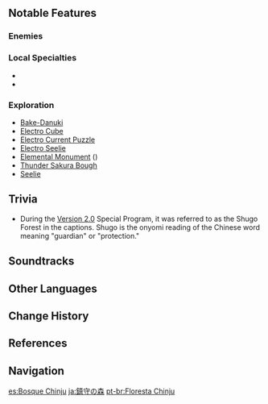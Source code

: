 {{Location Infobox
|image        = Chinju Forest.png
|type         = Subarea
|region       = Inazuma
|area         = Narukami Island
}}
{{Description|Legend has it that in the past, this sacred forest was once home to many demons. To this day, the legend of the "tanuki-bayashi" still surrounds this tranquil woodland.|[[Archive]]}}
{{Location Intro|{{Lang|'''Chinju Forest'''|ja=鎮守の森|ja_rm=Chinshu no Mori}}|description=<p>Chinju Forest is a unique location in [[Teyvat]], as it always appears to be in an eternal night. The sun doesn't rise or set in Chinju Forest for an unknown reason.</p>}}

==Notable Features==
===Enemies===
{{Column|2|
*{{Enemy|Hilichurl Fighter}}
*{{Enemy|Pyro Hilichurl Shooter}}
*{{Enemy|Cryo Hilichurl Shooter}}
*{{Enemy|Electro Hilichurl Shooter}}
*{{Enemy|Electro Hilichurl Grenadier}}
*{{Enemy|Electro Samachurl}}
*{{Enemy|Crackling Axe Mitachurl}}
*{{Enemy|Large Cryo Slime}}
*{{Enemy|Cryo Abyss Mage}}
*{{Enemy|Electro Whopperflower}}
*{{Enemy|Fatui Electro Cicin Mage}}
*{{Enemy|Fatui Cryo Cicin Mage}}
*{{Enemy|Mirror Maiden}}
}}

===Local Specialties===
*{{Item|Sakura Bloom|30}}
*{{Item|Onikabuto|30}}

===Exploration===
*[[Bake-Danuki]]
*[[Electro Cube]]
*[[Electro Current Puzzle]]
*[[Electro Seelie]]
*[[Elemental Monument]] ({{Electro}})
*[[Thunder Sakura Bough]]
*[[Seelie]]

==Trivia==
* During the [[Version 2.0]] Special Program, it was referred to as the Shugo Forest {{Lang|ja=守られた森|ja_rm=Mamorareta Mori|zh=守护之森|zh_rm=Shǒuhù zhī Sēn}} in the captions. Shugo is the onyomi reading of the Chinese word {{Lang|mini=1|zh=守护|zh_rm=Shǒuhù}} meaning "guardian" or "protection."

==Soundtracks==
{{Soundtracks by Category Table|Chinju Forest Soundtracks|header=Chinju Forest}}

==Other Languages==
{{Other Languages
|en      = Chinju Forest
|zhs     = 镇守之森
|zhs_rm  = Zhènshǒu zhī Sēn
|zht     = 鎮守之森
|zht_rm  = Zhènshǒu zhī Sēn
|zh_tl   = Forest of Chinju{{Sino|zh|ja|part=1}}
|ja      = {{Rubi|鎮|ちん|守|しゅ}}の{{Rubi|森|もり}}
|ja_rm   = Chinshu no Mori<ref>[[Map]], Label: Chinju Forest (Japanese)</ref>
|ja_tl   = Forest of the {{w|Chinjusha|Tutelary Deity}}
|ko      = {{tt|진수|鎮守}}의 숲
|ko_rm   = Jinsu-ui Sup
|ko_tl   = Forest of Chinju{{Sino|ko|ja}}
|es      = Bosque Chinju
|es_tl   = Chinju Forest
|fr      = Forêt de Chinju
|fr_tl   = Forest of Chinju
|ru      = Лес Тиндзю
|ru_tl   = Chinju Forest
|th      = Chinju Forest
|vi      = Rừng Chinju
|vi_tl   = Chinju Forest
|de      = Chinju-Wald
|de_tl   = Chinju Forest
|id      = Chinju Forest
|pt      = Floresta Chinju
|pt_tl   = Chinju Forest
}}

==Change History==
{{Change History|2.0}}

==References==
{{Reflist}}

==Navigation==
{{Area Navbox|Inazuma}}

[[es:Bosque Chinju]]
[[ja:鎮守の森]]
[[pt-br:Floresta Chinju]]